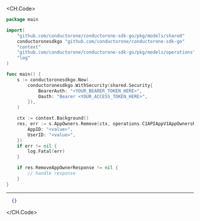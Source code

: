
<CH.Code>
```go Remove.go
package main

import(
	"github.com/conductorone/conductorone-sdk-go/pkg/models/shared"
	conductoronesdkgo "github.com/conductorone/conductorone-sdk-go"
	"context"
	"github.com/conductorone/conductorone-sdk-go/pkg/models/operations"
	"log"
)

func main() {
    s := conductoronesdkgo.New(
        conductoronesdkgo.WithSecurity(shared.Security{
            BearerAuth: "<YOUR_BEARER_TOKEN_HERE>",
            Oauth: "Bearer <YOUR_ACCESS_TOKEN_HERE>",
        }),
    )

    ctx := context.Background()
    res, err := s.AppOwners.Remove(ctx, operations.C1APIAppV1AppOwnersRemoveRequest{
        AppID: "<value>",
        UserID: "<value>",
    })
    if err != nil {
        log.Fatal(err)
    }

    if res.RemoveAppOwnerResponse != nil {
        // handle response
    }
}
```
---

```json Example Response
  {}
```
</CH.Code>
